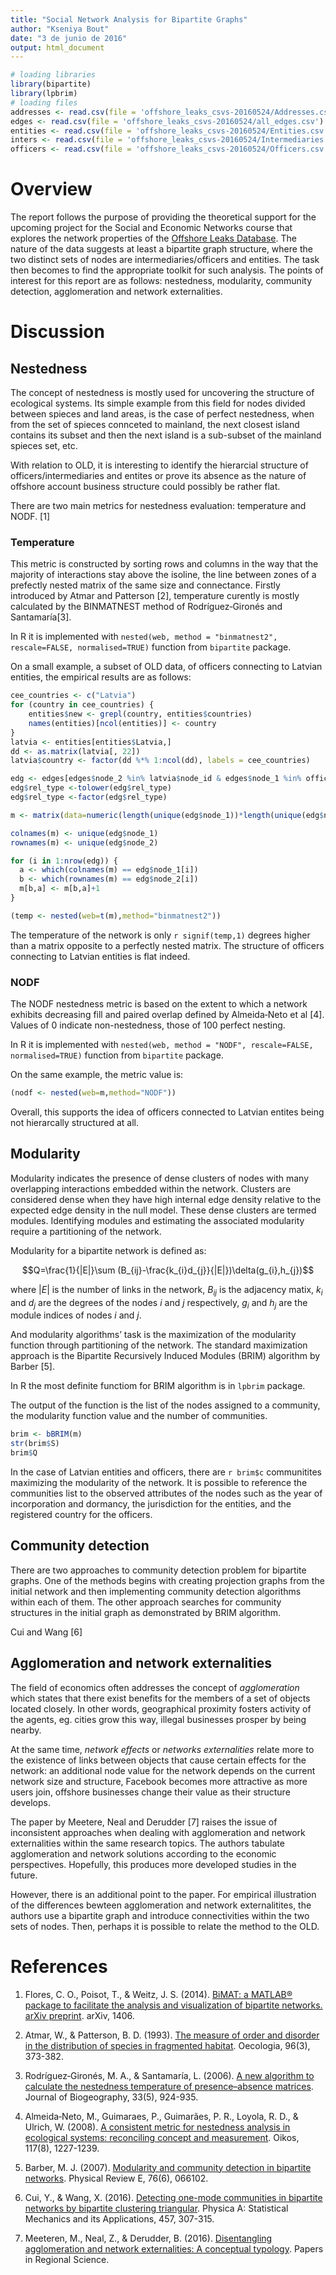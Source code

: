 ---
title: "Social Network Analysis for Bipartite Graphs"
author: "Kseniya Bout"
date: "3 de junio de 2016"
output: html_document
---

```{r include=FALSE}
# loading libraries
library(bipartite)
library(lpbrim)
# loading files
addresses <- read.csv(file = 'offshore_leaks_csvs-20160524/Addresses.csv')
edges <- read.csv(file = 'offshore_leaks_csvs-20160524/all_edges.csv')
entities <- read.csv(file = 'offshore_leaks_csvs-20160524/Entities.csv')
inters <- read.csv(file = 'offshore_leaks_csvs-20160524/Intermediaries.csv')
officers <- read.csv(file = 'offshore_leaks_csvs-20160524/Officers.csv')
```

# Overview

The report follows the purpose of providing the theoretical support for the upcoming project for the Social and Economic Networks course that explores the network properties of the [Offshore Leaks Database](https://offshoreleaks.icij.org/). The nature of the data suggests at least a bipartite graph structure, where the two distinct sets of nodes are intermediaries/officers and entities. The task then becomes to find the appropriate toolkit for such analysis. The points of interest for this report are as follows: nestedness, modularity, community detection, agglomeration and network externalities.

# Discussion

## Nestedness

The concept of nestedness is mostly used for uncovering the structure of ecological systems. Its simple example from this field for nodes divided between spieces and land areas, is the case of perfect nestedness, when from the set of spieces connceted to mainland, the next closest island contains its subset and then the next island is a sub-subset of the mainland spieces set, etc.

With relation to OLD, it is interesting to identify the hierarcial structure of officers/intermediaries and entites or prove its absence as the nature of offshore account business structure could possibly be rather flat.

There are two main metrics for nestedness evaluation: temperature and NODF. [1]

### Temperature

This metric is constructed by sorting rows and columns in the way that the majority of interactions stay above the isoline, the line between zones of a prefectly nested matrix of the same size and connectance. Firstly introduced by Atmar and Patterson [2], temperature curently is mostly calculated by the BINMATNEST method of Rodríguez‐Gironés and Santamaría[3].

In R it is implemented with `nested(web, method = "binmatnest2", rescale=FALSE, normalised=TRUE)` function from `bipartite` package.

On a small example, a subset of OLD data, of officers connecting to Latvian entities, the empirical results are as follows:

```{r echo=FALSE}
cee_countries <- c("Latvia")
for (country in cee_countries) {
    entities$new <- grepl(country, entities$countries)
    names(entities)[ncol(entities)] <- country
}
latvia <- entities[entities$Latvia,]
dd <- as.matrix(latvia[, 22])
latvia$country <- factor(dd %*% 1:ncol(dd), labels = cee_countries)

edg <- edges[edges$node_2 %in% latvia$node_id & edges$node_1 %in% officers$node_id,]
edg$rel_type <-tolower(edg$rel_type)
edg$rel_type <-factor(edg$rel_type)

m <- matrix(data=numeric(length(unique(edg$node_1))*length(unique(edg$node_2))),ncol=length(unique(edg$node_1)))

colnames(m) <- unique(edg$node_1)
rownames(m) <- unique(edg$node_2)

for (i in 1:nrow(edg)) {
  a <- which(colnames(m) == edg$node_1[i])
  b <- which(rownames(m) == edg$node_2[i])
  m[b,a] <- m[b,a]+1
}

(temp <- nested(web=t(m),method="binmatnest2"))

```

The temperature of the network is only `r signif(temp,1)` degrees higher than a matrix opposite to a perfectly nested matrix. The structure of officers connecting to Latvian entities is flat indeed.

### NODF

The NODF nestedness metric is based on the extent to which a network exhibits decreasing fill and paired overlap defined by Almeida‐Neto et al [4]. Values of 0 indicate non-nestedness, those of 100 perfect nesting.

In R it is implemented with `nested(web, method = "NODF", rescale=FALSE, normalised=TRUE)` function from `bipartite` package.

On the same example, the metric value is:

```{r echo=FALSE}
(nodf <- nested(web=m,method="NODF"))
```

Overall, this supports the idea of officers connected to Latvian entites being not hierarcally structured at all.

## Modularity

Modularity indicates the presence of dense clusters of nodes with many overlapping interactions embedded within the network. Clusters are considered dense when they have high internal edge density relative to the expected edge density in the null model. These dense clusters are termed modules. Identifying modules and estimating the associated modularity require a partitioning of the network.

Modularity for a bipartite network is defined as:

$$Q=\frac{1}{|E|}\sum (B_{ij}-\frac{k_{i}d_{j}}{|E|})\delta(g_{i},h_{j})$$

where $|E|$ is the number of links in the network, $B_{ij}$ is the adjacency matix, $k_{i}$ and $d_{j}$ are the degrees of the nodes $i$ and $j$ respectively, $g_{i}$ and $h_{j}$ are the module indices of nodes $i$ and $j$.

And modularity algorithms' task is the maximization of the modularity function through partitioning of the network. The standard maximization approach is the Bipartite Recursively Induced Modules (BRIM) algorithm by Barber [5].

In R the most definite functiom for BRIM algorithm is in `lpbrim` package.

The output of the function is the list of the nodes assigned to a community, the modularity function value and the number of communities. 

```{r echo=FALSE}
brim <- bBRIM(m)
str(brim$S)
brim$Q
```

In the case of Latvian entities and officers, there are `r brim$c` communitites maximizing the modularity of the network. It is possible to reference the communities list to the observed attributes of the nodes such as the year of incorporation and dormancy, the jurisdiction for the entities, and the registered country for the officers.

## Community detection

There are two approaches to community detection problem for bipartite graphs. One of the methods begins with creating projection graphs from the initial network and then implementing community detection algorithms within each of them. The other approach searches for community structures in the initial graph as demonstrated by BRIM algorithm.

Cui and Wang [6]

## Agglomeration and network externalities

The field of economics often addresses the concept of *agglomeration* which states that there exist benefits for the members of a set of objects located closely. In other words, geographical proximity fosters activity of the agents, eg. cities grow this way, illegal businesses prosper by being nearby.

At the same time, *network effects* or *networks externalities* relate more to the existence of links between objects that cause certain effects for the network: an additional node value for the network depends on the current network size and structure, Facebook becomes more attractive as more users join, offshore businesses change their value as their structure develops.

The paper by Meetere, Neal and Derudder [7] raises the issue of inconsistent approaches when dealing with agglomeration and network externalities within the same research topics. The authors tabulate agglomeration and network solutions according to the economic perspectives. Hopefully, this produces more developed studies in the future.

However, there is an additional point to the paper. For empirical illustration of the differences bewteen agglomeration and network externalitites, the authors use a bipartite graph and introduce connectivities within the two sets of nodes. Then, perhaps it is possible to relate the method to the OLD.

# References

1. Flores, C. O., Poisot, T., & Weitz, J. S. (2014). [BiMAT: a MATLAB® package to facilitate the analysis and visualization of bipartite networks. arXiv preprint](http://onlinelibrary.wiley.com/doi/10.1111/2041-210X.12458/pdf). arXiv, 1406.

2. Atmar, W., & Patterson, B. D. (1993). [The measure of order and disorder in the distribution of species in fragmented habitat](http://priede.bf.lu.lv/ftp/pub/TIS/datu_analiize/Nestedness/Nestedness_raksts.htm). Oecologia, 96(3), 373-382.

3. Rodríguez‐Gironés, M. A., & Santamaría, L. (2006). [A new algorithm to calculate the nestedness temperature of presence–absence matrices](https://www.researchgate.net/profile/Luis_Santamaria2/publication/230240649_A_new_algorithm_to_calculate_the_nestedness_temperature_of_presenceabsence_matrices/links/02e7e53562d7960aca000000.pdf). Journal of Biogeography, 33(5), 924-935.

4. Almeida‐Neto, M., Guimaraes, P., Guimarães, P. R., Loyola, R. D., & Ulrich, W. (2008). [A consistent metric for nestedness analysis in ecological systems: reconciling concept and measurement](http://www.zoology.ubc.ca/~sunday/bdg/pdfs_bdg/2012fall/AlmeidaNeto%20etal%20Oikos%202008%20nestedness%20metric.pdf). Oikos, 117(8), 1227-1239.

5. Barber, M. J. (2007). [Modularity and community detection in bipartite networks](http://arxiv.org/pdf/0707.1616.pdf). Physical Review E, 76(6), 066102.

6. Cui, Y., & Wang, X. (2016). [Detecting one-mode communities in bipartite networks by bipartite clustering triangular](http://www.sciencedirect.com/science/article/pii/S0378437116002582). Physica A: Statistical Mechanics and its Applications, 457, 307-315.

7. Meeteren, M., Neal, Z., & Derudder, B. (2016). [Disentangling agglomeration and network externalities: A conceptual typology](http://onlinelibrary.wiley.com/doi/10.1111/pirs.12214/pdf). Papers in Regional Science.
